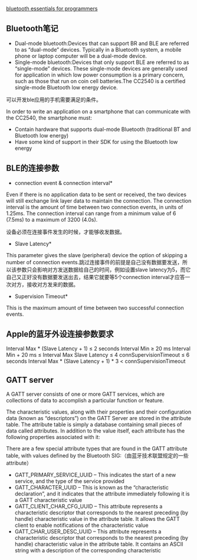 [[bluetooth essentials for programmers]]


== Bluetooth笔记 ==

* Dual-mode bluetooth:Devices that can support BR and BLE are referred to as “dual-mode” devices. Typically in a Bluetooth system, a mobile phone or laptop computer will be a dual-mode device. 
* Single-mode bluetooth:Devices that only support BLE are referred to as “single-mode” devices. These single-mode devices are generally used for application in which low power consumption is a primary concern, such as those that run on coin cell batteries.The CC2540 is a certified single-mode Bluetooth low energy  device. 

可以开发ble应用的手机需要满足的条件。

In order to write an application on a smartphone that can communicate with the CC2540, the smartphone must:
* Contain hardware that supports dual-mode Bluetooth (traditional BT and Bluetooth low energy)
* Have some kind of support in their SDK for using the Bluetooth low energy

== BLE的连接参数 ==
*connection event & connection interval*

Even if there is no application data to be sent or received, the two devices will still exchange link layer data to maintain the connection. The connection interval is the amount of time between two connection events, in units of 1.25ms. The connection interval can range from a minimum value of 6 (7.5ms) to a maximum of 3200 (4.0s).

设备必须在连接事件发生的时候，才能够收发数据。

*Slave Latency*

This parameter gives the slave (peripheral) device the option of skipping a number of connection events.跳过连接事件的前提是自己没有数据要发送，所以该参数只会影响对方发送数据给自己的时间，例如设置slave latency为5，而它自己又正好没有数据要发送出去，结果它就要等5个connection interval才应答一次对方，接收对方发来的数据。

*Supervision Timeout*

This is the maximum amount of time between two successful connection events. 

== Apple的蓝牙外设连接参数要求 ==
Interval Max * (Slave Latency + 1) ≤ 2 seconds
Interval Min ≥ 20 ms
Interval Min + 20 ms ≤ Interval Max 
Slave Latency ≤ 4
connSupervisionTimeout ≤ 6 seconds
Interval Max * (Slave Latency + 1) * 3 < connSupervisionTimeout


== GATT server ==
A GATT server consists of one or more GATT services, which are collections of data to accomplish a particular function or feature.

The characteristic values, along with their properties and their configuration data (known as “descriptors”) on the GATT Server are stored in the attribute table. The attribute table is simply a database containing small pieces of data called attributes. In addition to the value itself, each attribute has the following properties associated with it:

There are a few special attribute types that are found in the GATT attribute table, with values defined by the Bluetooth SIG:（由蓝牙技术联盟规定的一些attribute）

* GATT_PRIMARY_SERVICE_UUID – This indicates the start of a new service, and the type of the service provided
* GATT_CHARACTER_UUID – This is known as the “characteristic declaration”, and it indicates that the attribute immediately following it is a GATT characteristic value
* GATT_CLIENT_CHAR_CFG_UUID – This attribute represents a characteristic descriptor that corresponds to the nearest preceding (by handle) characteristic value in the attribute table. It allows the GATT client to enable notifications of the characteristic value
* GATT_CHAR_USER_DESC_UUID – This attribute represents a characteristic descriptor that corresponds to the nearest preceding (by handle) characteristic value in the attribute table. It contains an ASCII string with a description of the corresponding characteristic

